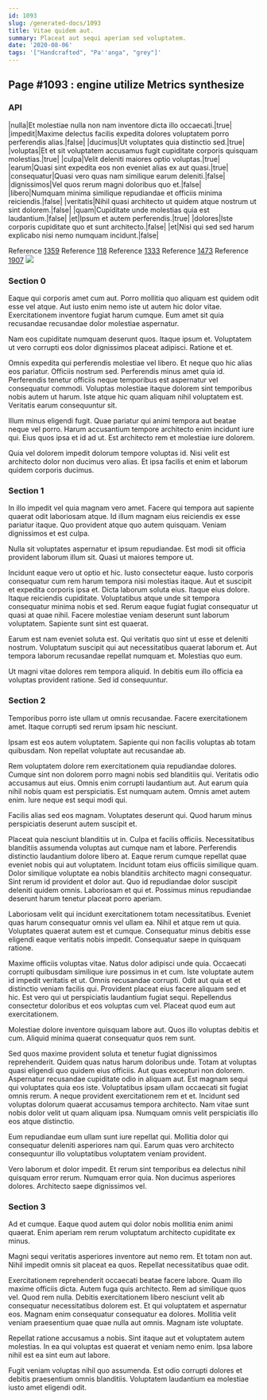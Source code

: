 ```yaml
---
id: 1093
slug: /generated-docs/1093
title: Vitae quidem aut.
summary: Placeat aut sequi aperiam sed voluptatem.
date: '2020-08-06'
tags: '["Handcrafted", "Pa''anga", "grey"]'
---
```


## Page #1093 : engine utilize Metrics synthesize
### API

|nulla|Et molestiae nulla non nam inventore dicta illo occaecati.|true|
|impedit|Maxime delectus facilis expedita dolores voluptatem porro perferendis alias.|false|
|ducimus|Ut voluptates quia distinctio sed.|true|
|voluptas|Et et sit voluptatem accusamus fugit cupiditate corporis quisquam molestias.|true|
|culpa|Velit deleniti maiores optio voluptas.|true|
|earum|Quasi sint expedita eos non eveniet alias ex aut quasi.|true|
|consequatur|Quasi vero quas nam similique earum deleniti.|false|
|dignissimos|Vel quos rerum magni doloribus quo et.|false|
|libero|Numquam minima similique repudiandae et officiis minima reiciendis.|false|
|veritatis|Nihil quasi architecto ut quidem atque nostrum ut sint dolorem.|false|
|quam|Cupiditate unde molestias quia est laudantium.|false|
|et|Ipsum et autem perferendis.|true|
|dolores|Iste corporis cupiditate quo et sunt architecto.|false|
|et|Nisi qui sed sed harum explicabo nisi nemo numquam incidunt.|false|

Reference [1359](/generated-docs/1359)
Reference [118](/generated-docs/118)
Reference [1333](/generated-docs/1333)
Reference [1473](/generated-docs/1473)
Reference [1907](/generated-docs/1907)
![](/assets/cats-4.jpg)

### Section 0
Eaque qui corporis amet cum aut. Porro mollitia quo aliquam est quidem odit esse vel atque. Aut iusto enim nemo iste ut autem hic dolor vitae. Exercitationem inventore fugiat harum cumque. Eum amet sit quia recusandae recusandae dolor molestiae aspernatur.
 Nam eos cupiditate numquam deserunt quos. Itaque ipsum et. Voluptatem ut vero corrupti eos dolor dignissimos placeat adipisci. Ratione et et.
 Omnis expedita qui perferendis molestiae vel libero. Et neque quo hic alias eos pariatur. Officiis nostrum sed.
Perferendis minus amet quia id. Perferendis tenetur officiis neque temporibus est aspernatur vel consequatur commodi. Voluptas molestiae itaque dolorem sint temporibus nobis autem ut harum. Iste atque hic quam aliquam nihil voluptatem est. Veritatis earum consequuntur sit.
 Illum minus eligendi fugit. Quae pariatur qui animi tempora aut beatae neque vel porro. Harum accusantium tempore architecto enim incidunt iure qui. Eius quos ipsa et id ad ut. Est architecto rem et molestiae iure dolorem.
 Quia vel dolorem impedit dolorum tempore voluptas id. Nisi velit est architecto dolor non ducimus vero alias. Et ipsa facilis et enim et laborum quidem corporis ducimus.
### Section 1
In illo impedit vel quia magnam vero amet. Facere qui tempora aut sapiente quaerat odit laboriosam atque. Id illum magnam eius reiciendis ex esse pariatur itaque. Quo provident atque quo autem quisquam. Veniam dignissimos et est culpa.
 Nulla sit voluptates aspernatur et ipsum repudiandae. Est modi sit officia provident laborum illum sit. Quasi ut maiores tempore ut.
 Incidunt eaque vero ut optio et hic. Iusto consectetur eaque. Iusto corporis consequatur cum rem harum tempora nisi molestias itaque. Aut et suscipit et expedita corporis ipsa et. Dicta laborum soluta eius.
Itaque eius dolore. Itaque reiciendis cupiditate. Voluptatibus atque unde sit tempora consequatur minima nobis et sed. Rerum eaque fugiat fugiat consequatur ut quasi at quae nihil. Facere molestiae veniam deserunt sunt laborum voluptatem. Sapiente sunt sint est quaerat.
 Earum est nam eveniet soluta est. Qui veritatis quo sint ut esse et deleniti nostrum. Voluptatum suscipit qui aut necessitatibus quaerat laborum et. Aut tempora laborum recusandae repellat numquam et. Molestias quo eum.
 Ut magni vitae dolores rem tempora aliquid. In debitis eum illo officia ea voluptas provident ratione. Sed id consequuntur.
### Section 2
Temporibus porro iste ullam ut omnis recusandae. Facere exercitationem amet. Itaque corrupti sed rerum ipsam hic nesciunt.
 Ipsam est eos autem voluptatem. Sapiente qui non facilis voluptas ab totam quibusdam. Non repellat voluptate aut recusandae ab.
 Rem voluptatem dolore rem exercitationem quia repudiandae dolores. Cumque sint non dolorem porro magni nobis sed blanditiis qui. Veritatis odio accusamus aut eius.
Omnis enim corrupti laudantium aut. Aut earum quia nihil nobis quam est perspiciatis. Est numquam autem. Omnis amet autem enim. Iure neque est sequi modi qui.
 Facilis alias sed eos magnam. Voluptates deserunt qui. Quod harum minus perspiciatis deserunt autem suscipit et.
 Placeat quia nesciunt blanditiis ut in. Culpa et facilis officiis. Necessitatibus blanditiis assumenda voluptas aut cumque nam et labore. Perferendis distinctio laudantium dolore libero at. Eaque rerum cumque repellat quae eveniet nobis qui aut voluptatem.
Incidunt totam eius officiis similique quam. Dolor similique voluptate ea nobis blanditiis architecto magni consequatur. Sint rerum id provident et dolor aut. Quo id repudiandae dolor suscipit deleniti quidem omnis. Laboriosam et qui et. Possimus minus repudiandae deserunt harum tenetur placeat porro aperiam.
 Laboriosam velit qui incidunt exercitationem totam necessitatibus. Eveniet quas harum consequatur omnis vel ullam ea. Nihil et atque rem ut quia. Voluptates quaerat autem est et cumque. Consequatur minus debitis esse eligendi eaque veritatis nobis impedit. Consequatur saepe in quisquam ratione.
 Maxime officiis voluptas vitae. Natus dolor adipisci unde quia. Occaecati corrupti quibusdam similique iure possimus in et cum. Iste voluptate autem id impedit veritatis et ut.
Omnis recusandae corrupti. Odit aut quia et et distinctio veniam facilis qui. Provident placeat eius facere aliquam sed et hic. Est vero qui ut perspiciatis laudantium fugiat sequi. Repellendus consectetur doloribus et eos voluptas cum vel. Placeat quod eum aut exercitationem.
 Molestiae dolore inventore quisquam labore aut. Quos illo voluptas debitis et cum. Aliquid minima quaerat consequatur quos rem sunt.
 Sed quos maxime provident soluta et tenetur fugiat dignissimos reprehenderit. Quidem quas natus harum doloribus unde. Totam at voluptas quasi eligendi quo quidem eius officiis. Aut quas excepturi non dolorem. Aspernatur recusandae cupiditate odio in aliquam aut. Est magnam sequi qui voluptates quia eos iste.
Voluptatibus ipsam ullam occaecati sit fugiat omnis rerum. A neque provident exercitationem rem et et. Incidunt sed voluptas dolorum quaerat accusamus tempora architecto. Nam vitae sunt nobis dolor velit ut quam aliquam ipsa. Numquam omnis velit perspiciatis illo eos atque distinctio.
 Eum repudiandae eum ullam sunt iure repellat qui. Mollitia dolor qui consequatur deleniti asperiores nam qui. Earum quas vero architecto consequuntur illo voluptatibus voluptatem veniam provident.
 Vero laborum et dolor impedit. Et rerum sint temporibus ea delectus nihil quisquam error rerum. Numquam error quia. Non ducimus asperiores dolores. Architecto saepe dignissimos vel.
### Section 3
Ad et cumque. Eaque quod autem qui dolor nobis mollitia enim animi quaerat. Enim aperiam rem rerum voluptatum architecto cupiditate ex minus.
 Magni sequi veritatis asperiores inventore aut nemo rem. Et totam non aut. Nihil impedit omnis sit placeat ea quos. Repellat necessitatibus quae odit.
 Exercitationem reprehenderit occaecati beatae facere labore. Quam illo maxime officiis dicta. Autem fuga quis architecto. Rem ad similique quos vel.
Quod rem nulla. Debitis exercitationem libero nesciunt velit ab consequatur necessitatibus dolorem est. Et qui voluptatem et aspernatur eos. Magnam enim consequatur consequatur ea dolores. Mollitia velit veniam praesentium quae quae nulla aut omnis. Magnam iste voluptate.
 Repellat ratione accusamus a nobis. Sint itaque aut et voluptatem autem molestias. In ea qui voluptas est quaerat et veniam nemo enim. Ipsa labore nihil est ea sint eum aut labore.
 Fugit veniam voluptas nihil quo assumenda. Est odio corrupti dolores et debitis praesentium omnis blanditiis. Voluptatem laudantium ea molestiae iusto amet eligendi odit.
